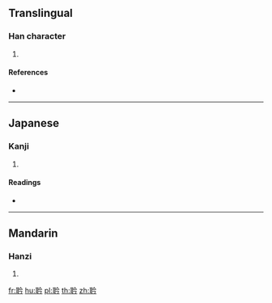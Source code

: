{{character info/new}}
==Translingual==

===Han character===
{{Han char|rn=128|rad=耳|as=04|sn=10|four=18127|canj=SJOIN}}

# {{defn|Han|sort=耳04}}

====References====
* {{Han ref|kx=0966.040|dkj=29017|dj=1414.070|hdz=42785.090|uh=8039|ud=32825|bh=D368|bd=54120}}

----

==Japanese==

===Kanji===
{{ja-kanji|grade=|rs=耳04}}

# {{defn|lang=ja|sort=耳04}}

====Readings====
* {{ja-readings|on=[[きん]] (kin), [[ごん]] (gon), [[けん]] (ken), [[げん]] (gen)|kun=[[おと]] (oto)|nanori=}}

----

==Mandarin==

===Hanzi===
{{cmn-hanzi|pin=[[qín]] ([[qin2]])|wg=ch'in<sup>2</sup>}}

# {{defn|lang=cmn|sort=耳04}}

[[fr:耹]]
[[hu:耹]]
[[pl:耹]]
[[th:耹]]
[[zh:耹]]